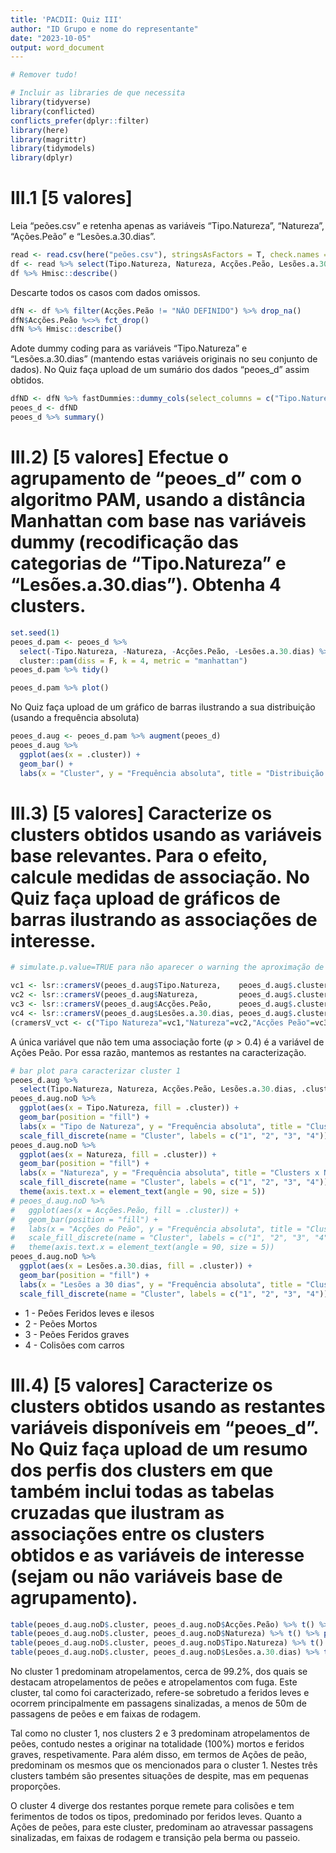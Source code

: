 ```yaml
---
title: 'PACDII: Quiz III'
author: "ID Grupo e nome do representante"
date: "2023-10-05"
output: word_document
---
```




```r
# Remover tudo!

# Incluir as libraries de que necessita
library(tidyverse)
library(conflicted)
conflicts_prefer(dplyr::filter)
library(here)
library(magrittr)
library(tidymodels)
library(dplyr)
```


# III.1 [5 valores] 
Leia “peões.csv” e retenha apenas as variáveis “Tipo.Natureza”, “Natureza”, “Ações.Peão” e “Lesões.a.30.dias”.

```r
read <- read.csv(here("peões.csv"), stringsAsFactors = T, check.names = T)
df <- read %>% select(Tipo.Natureza, Natureza, Acções.Peão, Lesões.a.30.dias)
df %>% Hmisc::describe()
```

Descarte todos os casos com dados omissos. 
```r

dfN <- df %>% filter(Acções.Peão != "NÃO DEFINIDO") %>% drop_na()
dfN$Acções.Peão %<>% fct_drop()
dfN %>% Hmisc::describe()
```

Adote dummy coding para as variáveis “Tipo.Natureza” e “Lesões.a.30.dias” (mantendo estas variáveis originais no seu conjunto de dados). No Quiz faça upload de um sumário dos dados “peoes_d” assim obtidos.

```r
dfND <- dfN %>% fastDummies::dummy_cols(select_columns = c("Tipo.Natureza", "Lesões.a.30.dias"), remove_most_frequent_dummy = T)
peoes_d <- dfND
peoes_d %>% summary()
```


# III.2) [5 valores] Efectue o agrupamento de “peoes_d” com o algoritmo PAM, usando a distância Manhattan com base nas variáveis dummy (recodificação das categorias de “Tipo.Natureza” e “Lesões.a.30.dias”). Obtenha 4 clusters. 


```r
set.seed(1)
peoes_d.pam <- peoes_d %>% 
  select(-Tipo.Natureza, -Natureza, -Acções.Peão, -Lesões.a.30.dias) %>%
  cluster::pam(diss = F, k = 4, metric = "manhattan")
peoes_d.pam %>% tidy()
```

```r
peoes_d.pam %>% plot()
```

No Quiz faça upload de um gráfico de barras ilustrando a sua distribuição (usando a frequência absoluta)

```r
peoes_d.aug <- peoes_d.pam %>% augment(peoes_d)
peoes_d.aug %>% 
  ggplot(aes(x = .cluster)) +
  geom_bar() +
  labs(x = "Cluster", y = "Frequência absoluta", title = "Distribuição dos clusters", subtitle = "Algoritmo PAM")
```


# III.3) [5 valores] Caracterize os clusters obtidos usando as variáveis base relevantes. Para o efeito, calcule medidas de associação. No Quiz faça upload de gráficos de barras ilustrando as associações de interesse.


```r
# simulate.p.value=TRUE para não aparecer o warning the aproximação de chi-squared

vc1 <- lsr::cramersV(peoes_d.aug$Tipo.Natureza,    peoes_d.aug$.cluster, simulate.p.value=TRUE)
vc2 <- lsr::cramersV(peoes_d.aug$Natureza,         peoes_d.aug$.cluster, simulate.p.value=TRUE)
vc3 <- lsr::cramersV(peoes_d.aug$Acções.Peão,      peoes_d.aug$.cluster, simulate.p.value=TRUE) ## não é significativo
vc4 <- lsr::cramersV(peoes_d.aug$Lesões.a.30.dias, peoes_d.aug$.cluster, simulate.p.value=TRUE)
(cramersV_vct <- c("Tipo Natureza"=vc1,"Natureza"=vc2,"Acções Peão"=vc3,"Lesões a 30 dias"=vc4) %>% round(4)) 
```

A única variável que não tem uma associação forte ($\varphi > 0.4$) é a variável de Ações Peão. Por essa razão, mantemos as restantes na caracterização.

```r
# bar plot para caracterizar cluster 1
peoes_d.aug %>% 
  select(Tipo.Natureza, Natureza, Acções.Peão, Lesões.a.30.dias, .cluster) -> peoes_d.aug.noD
peoes_d.aug.noD %>% 
  ggplot(aes(x = Tipo.Natureza, fill = .cluster)) +
  geom_bar(position = "fill") +
  labs(x = "Tipo de Natureza", y = "Frequência absoluta", title = "Clusters x Tipo de Natureza", subtitle = "Algoritmo PAM") +
  scale_fill_discrete(name = "Cluster", labels = c("1", "2", "3", "4"))
peoes_d.aug.noD %>% 
  ggplot(aes(x = Natureza, fill = .cluster)) +
  geom_bar(position = "fill") +
  labs(x = "Natureza", y = "Frequência absoluta", title = "Clusters x Natureza", subtitle = "Algoritmo PAM") +
  scale_fill_discrete(name = "Cluster", labels = c("1", "2", "3", "4")) +
  theme(axis.text.x = element_text(angle = 90, size = 5))
# peoes_d.aug.noD %>%
#   ggplot(aes(x = Acções.Peão, fill = .cluster)) +
#   geom_bar(position = "fill") +
#   labs(x = "Acções do Peão", y = "Frequência absoluta", title = "Clusters x Acções do Peão", subtitle = "Algoritmo PAM") +
#   scale_fill_discrete(name = "Cluster", labels = c("1", "2", "3", "4")) + 
#   theme(axis.text.x = element_text(angle = 90, size = 5))
peoes_d.aug.noD %>%
  ggplot(aes(x = Lesões.a.30.dias, fill = .cluster)) +
  geom_bar(position = "fill") +
  labs(x = "Lesões a 30 dias", y = "Frequência absoluta", title = "Clusters x Lesões a 30 dias", subtitle = "Algoritmo PAM") +
  scale_fill_discrete(name = "Cluster", labels = c("1", "2", "3", "4"))
```

* 1 - Peões Feridos leves e ilesos
* 2 - Peões Mortos
* 3 - Peões Feridos graves
* 4 - Colisões com carros

# III.4) [5 valores] Caracterize os clusters obtidos usando as restantes variáveis disponíveis em “peoes_d”. No Quiz faça upload de um resumo dos perfis dos clusters em que também inclui todas as tabelas cruzadas que ilustram as associações entre os clusters obtidos e as variáveis de interesse (sejam ou não variáveis base de agrupamento). 

```r
table(peoes_d.aug.noD$.cluster, peoes_d.aug.noD$Acções.Peão) %>% t() %>% prop.table(.,2) %>% round(4)*100
table(peoes_d.aug.noD$.cluster, peoes_d.aug.noD$Natureza) %>% t() %>% prop.table(.,2) %>% round(4)*100
table(peoes_d.aug.noD$.cluster, peoes_d.aug.noD$Tipo.Natureza) %>% t() %>% prop.table(.,2) %>% round(4)*100
table(peoes_d.aug.noD$.cluster, peoes_d.aug.noD$Lesões.a.30.dias) %>% t() %>% prop.table(.,2) %>% round(4)*100
```

No cluster 1 predominam atropelamentos, cerca de 99.2%, dos quais se destacam atropelamentos de peões e atropelamentos com fuga. Este cluster, tal como foi caracterizado, refere-se sobretudo a feridos leves e ocorrem principalmente em passagens sinalizadas, a menos de 50m de passagens de peões e em faixas de rodagem.

Tal como no cluster 1, nos clusters 2 e 3 predominam atropelamentos de peões, contudo nestes a originar na totalidade (100%) mortos e feridos graves, respetivamente. Para além disso, em termos de Ações de peão, predominam os mesmos que os mencionados para o cluster 1. Nestes três clusters também são presentes situações de despite, mas em pequenas proporções.

O cluster 4 diverge dos restantes porque remete para colisões e tem ferimentos de todos os tipos, predominado por feridos leves. Quanto a Ações de peões, para este cluster, predominam ao atravessar passagens sinalizadas, em faixas de rodagem e transição pela berma ou passeio.

